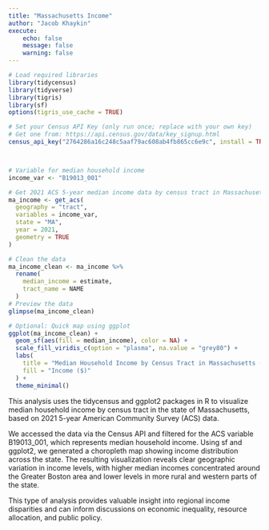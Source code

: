 ```yaml
---
title: "Massachusetts Income"
author: "Jacob Khaykin"
execute: 
    echo: false
    message: false
    warning: false
---
```



```r
# Load required libraries
library(tidycensus)
library(tidyverse)
library(tigris)
library(sf)
options(tigris_use_cache = TRUE)

# Set your Census API Key (only run once; replace with your own key)
# Get one from: https://api.census.gov/data/key_signup.html
census_api_key("2764286a16c248c5aaf79ac608ab4fb865cc6e9c", install = TRUE, overwrite = TRUE)



# Variable for median household income
income_var <- "B19013_001"

# Get 2021 ACS 5-year median income data by census tract in Massachusetts
ma_income <- get_acs(
  geography = "tract",
  variables = income_var,
  state = "MA",
  year = 2021,
  geometry = TRUE
)

# Clean the data
ma_income_clean <- ma_income %>%
  rename(
    median_income = estimate,
    tract_name = NAME
  )
# Preview the data
glimpse(ma_income_clean)

# Optional: Quick map using ggplot
ggplot(ma_income_clean) +
  geom_sf(aes(fill = median_income), color = NA) +
  scale_fill_viridis_c(option = "plasma", na.value = "grey80") +
  labs(
    title = "Median Household Income by Census Tract in Massachusetts (2021)",
    fill = "Income ($)"
  ) +
  theme_minimal()
```

This analysis uses the tidycensus and ggplot2 packages in R to visualize median household income by census tract in the state of Massachusetts, based on 2021 5-year American Community Survey (ACS) data.

We accessed the data via the Census API and filtered for the ACS variable B19013_001, which represents median household income. Using sf and ggplot2, we generated a choropleth map showing income distribution across the state. The resulting visualization reveals clear geographic variation in income levels, with higher median incomes concentrated around the Greater Boston area and lower levels in more rural and western parts of the state.

This type of analysis provides valuable insight into regional income disparities and can inform discussions on economic inequality, resource allocation, and public policy.

